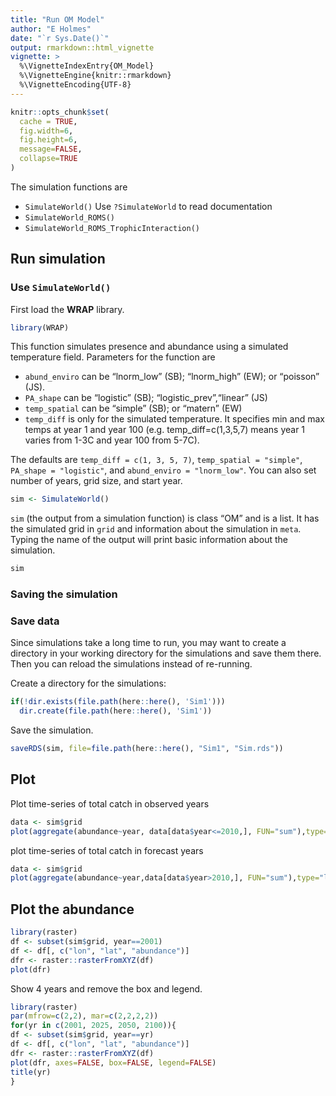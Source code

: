 ```yaml
---
title: "Run OM Model"
author: "E Holmes"
date: "`r Sys.Date()`"
output: rmarkdown::html_vignette
vignette: >
  %\VignetteIndexEntry{OM_Model}
  %\VignetteEngine{knitr::rmarkdown}
  %\VignetteEncoding{UTF-8}
---
```


```r
knitr::opts_chunk$set(
  cache = TRUE,
  fig.width=6,
  fig.height=6,
  message=FALSE,
  collapse=TRUE
)
```

The simulation functions are

* `SimulateWorld()` Use `?SimulateWorld` to read documentation
* `SimulateWorld_ROMS()`
* `SimulateWorld_ROMS_TrophicInteraction()`

## Run simulation

### Use `SimulateWorld()`

First load the **WRAP** library.

```r
library(WRAP)
```

This function simulates presence and abundance using a simulated temperature field.  Parameters for the function are 

* `abund_enviro` can be "lnorm_low" (SB); "lnorm_high" (EW); or "poisson" (JS).
* `PA_shape` can be "logistic" (SB); "logistic_prev","linear" (JS)
* `temp_spatial` can be "simple" (SB); or "matern" (EW)
* `temp_diff` is only for the simulated temperature. It specifies min and max temps at year 1 and year 100 (e.g. temp_diff=c(1,3,5,7) means year 1 varies from 1-3C and year 100 from 5-7C). 

The defaults are  `temp_diff = c(1, 3, 5, 7)`, `temp_spatial = "simple"`, `PA_shape = "logistic"`, and `abund_enviro = "lnorm_low"`.  You can also set number of years, grid size, and start year.

```r
sim <- SimulateWorld()
```

`sim` (the output from a simulation function) is class "OM" and is a list. It has the simulated grid in `grid` and information about the simulation in `meta`. Typing the name of the output will print basic information about the simulation.

```r
sim
```

### Saving the simulation

### Save data

Since simulations take a long time to run, you may want to create a directory in your working directory for the simulations and save them there. Then you can reload the simulations instead of re-running.

Create a directory for the simulations:

```r
if(!dir.exists(file.path(here::here(), 'Sim1')))
  dir.create(file.path(here::here(), 'Sim1'))
```

Save the simulation.

```r
saveRDS(sim, file=file.path(here::here(), "Sim1", "Sim.rds"))
```

## Plot

Plot time-series of total catch in observed years

```r
data <- sim$grid
plot(aggregate(abundance~year, data[data$year<=2010,], FUN="sum"),type="l",ylab="Abundance")
```

plot time-series of total catch in forecast years

```r
data <- sim$grid
plot(aggregate(abundance~year,data[data$year>2010,], FUN="sum"),type="l", ylab="Abundance")
```

## Plot the abundance

```r
library(raster)
df <- subset(sim$grid, year==2001)
df <- df[, c("lon", "lat", "abundance")]
dfr <- raster::rasterFromXYZ(df)      
plot(dfr)
```

Show 4 years and remove the box and legend.
 
```r
library(raster)
par(mfrow=c(2,2), mar=c(2,2,2,2))
for(yr in c(2001, 2025, 2050, 2100)){
df <- subset(sim$grid, year==yr)
df <- df[, c("lon", "lat", "abundance")]
dfr <- raster::rasterFromXYZ(df)      
plot(dfr, axes=FALSE, box=FALSE, legend=FALSE)
title(yr)
}
```


